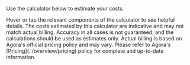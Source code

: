 
Use the calculator below to estimate your <Vpd k="NAME" /> costs. 

<Admonition type="tip">
Hover or tap the relevant components of the calculator to see helpful details.
</Admonition>

<PricingCalculator />

<Admonition type="info" title="Disclaimer">
The costs estimated by this calculator are indicative and may not match actual billing. Accuracy in all cases is not guaranteed, and the calculations should be used as estimates only. Actual billing is based on Agora's official pricing policy and may vary. Please refer to Agora's [Pricing](../overview/pricing) policy for complete and up-to-date information.
</Admonition>
